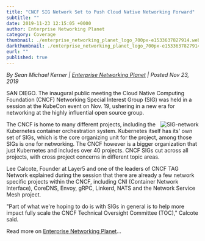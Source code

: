 ```yaml
---
title: "CNCF SIG Network Set to Push Cloud Native Networking Forward"
subtitle: ""
date: 2019-11-23 12:15:05 +0000
author: Enterprise Networking Planet
category: Coverage
thumbnail: ./enterprise_networking_planet_logo_700px-e1533637827914.webp
darkthumbnail: ./enterprise_networking_planet_logo_700px-e1533637827914.webp
eurl: ""
published: true
---
```



<NewsWrapper>

<i>By Sean Michael Kerner | <a href="http://www.enterprisenetworkingplanet.com/datacenter/cncf-sig-network-set-to-push-cloud-native-networking-forward.html">Enterprise Networking Planet</a> | Posted Nov 23, 2019</i>


SAN DIEGO. The inaugural public meeting the Cloud Native Computing Foundation (CNCF) Networking Special Interest Group (SIG) was held in a session at the KubeCon event on Nov. 19, ushering in a new era for networking at the highly influential open source group.

<img src={SIG_network} style="position:relative; float:right;" alt="SIG-network" />

The CNCF is home to many different projects, including the Kubernetes container orchestration system. Kubernetes itself has its' own set of SIGs, which is the core organizing unit for the project, among those SIGs is one for networking. The CNCF however is a bigger organization that just Kubernetes and includes over 40 projects. CNCF SIGs cut across all projects, with cross project concerns in different topic areas.

Lee Calcote, Founder at Layer5 and one of the leaders of CNCF TAG Network explained during the session that there are already a few network specific projects within the CNCF, including CNI (Container Network Interface), CoreDNS, Envoy, gRPC, Linkerd, NATS and the Network Service Mesh project.

"Part of what we're hoping to do is with SIGs in general is to help more impact fully scale the CNCF Technical Oversight Committee (TOC)," Calcote said.

Read more on <a href="http://www.enterprisenetworkingplanet.com/datacenter/cncf-sig-network-set-to-push-cloud-native-networking-forward.html">Enterprise Networking Planet</a>...

</NewsWrapper>
